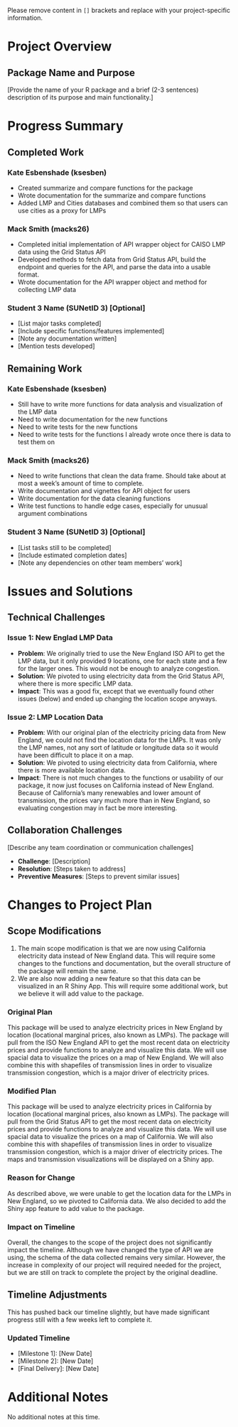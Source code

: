 ::: callout-note
Please remove content in `[]` brackets and replace with your project-specific 
information.
:::

# Project Overview

## Package Name and Purpose

\[Provide the name of your R package and a brief (2-3 sentences) description of 
its purpose and main functionality.\]

# Progress Summary

## Completed Work

### Kate Esbenshade (ksesben)

-   Created summarize and compare functions for the package
-   Wrote documentation for the summarize and compare functions
-   Added LMP and Cities databases and combined them so that users can use 
cities as a proxy for LMPs

### Mack Smith (macks26)

-   Completed initial implementation of API wrapper object for CAISO LMP data 
using the Grid Status API
-   Developed methods to fetch data from Grid Status API, build the endpoint and 
queries for the API, and parse the data into a usable format.
-   Wrote documentation for the API wrapper object and method for collecting LMP 
data

### Student 3 Name (SUNetID 3) \[Optional\]

-   \[List major tasks completed\]
-   \[Include specific functions/features implemented\]
-   \[Note any documentation written\]
-   \[Mention tests developed\]

## Remaining Work

### Kate Esbenshade (ksesben)

-  Still have to write more functions for data analysis and visualization of the 
LMP data
-  Need to write documentation for the new functions
-  Need to write tests for the new functions
-  Need to write tests for the functions I already wrote once there is data to 
test them on

### Mack Smith (macks26)

-   Need to write functions that clean the data frame. Should take about at 
most a week's amount of time to complete.
-   Write documentation and vignettes for API object for users
-   Write documentation for the data cleaning functions
-   Write test functions to handle edge cases, especially for unusual 
argument combinations

### Student 3 Name (SUNetID 3) \[Optional\]

-   \[List tasks still to be completed\]
-   \[Include estimated completion dates\]
-   \[Note any dependencies on other team members' work\]

# Issues and Solutions

## Technical Challenges

### Issue 1: New Englad LMP Data

-   **Problem**: We originally tried to use the New England ISO API to get the 
LMP data, but it only provided 9 locations, 
one for each state and a few for the larger ones. This would not be enough to 
analyze congestion. 
-   **Solution**: We pivoted to using electricity data from the Grid Status API, 
where there is more specific LMP data.
-   **Impact**: This was a good fix, except that we eventually found other 
issues (below) and ended up changing the location scope anyways.

### Issue 2: LMP Location Data

-   **Problem**: With our original plan of the electricity pricing data from 
New England, we could not find the location data for the LMPs. It was only the 
LMP names, not any sort of latitude or longitude data so it would have been 
difficult to place it on a map. 
-   **Solution**: We pivoted to using electricity data from California, where 
there is more available location data.
-   **Impact**: There is not much changes to the functions or usability of our 
package, it now just focuses on California instead of New England. Because of 
California's many renewables and lower amount of transmission, the prices vary 
much more than in New England, so evaluating congestion may in fact be more 
interesting.

## Collaboration Challenges

\[Describe any team coordination or communication challenges\]

-   **Challenge**: \[Description\]
-   **Resolution**: \[Steps taken to address\]
-   **Preventive Measures**: \[Steps to prevent similar issues\]

# Changes to Project Plan

## Scope Modifications

1. The main scope modification is that we are now using California electricity 
data instead of New England data. This will require some changes to the 
functions and documentation, but the overall structure of the package will 
remain the same.
2. We are also now adding a new feature so that this data can be visualized 
in an R Shiny App. This will require some additional work, but we believe it 
will add value to the package.

### Original Plan

This package will be used to analyze electricity prices in New England by 
location (locational marginal prices, also known as LMPs). The package will pull 
from the ISO New England API to get the most recent data on electricity prices 
and provide functions to analyze and visualize this data. We will use spacial 
data to visualize the prices on a map of New England. We will also combine this 
with shapefiles of transmission lines in order to visualize transmission 
congestion, which is a major driver of electricity prices.

### Modified Plan

This package will be used to analyze electricity prices in California by 
location (locational marginal prices, also known as LMPs). The package will pull 
from the Grid Status API to get the most recent data on electricity prices 
and provide functions to analyze and visualize this data. We will use spacial 
data to visualize the prices on a map of California. We will also combine this 
with shapefiles of transmission lines in order to visualize transmission 
congestion, which is a major driver of electricity prices. The maps and 
transmission visualizations will be displayed on a Shiny app. 

### Reason for Change

As described above, we were unable to get the location data for the LMPs in 
New England, so we pivoted to California data. We also decided to add the Shiny 
app feature to add value to the package.

### Impact on Timeline

Overall, the changes to the scope of the project does not significantly impact 
the timeline. Although we have changed the type of API we are using, the schema 
of the data collected remains very similar. However, the increase in complexity 
of our project will required needed for the project, but we are still on track 
to complete the project by the original deadline.

## Timeline Adjustments

This has pushed back our timeline slightly, but have made significant progress 
still with a few weeks left to complete it.

### Updated Timeline

-   \[Milestone 1\]: \[New Date\]
-   \[Milestone 2\]: \[New Date\]
-   \[Final Delivery\]: \[New Date\]

# Additional Notes

No additional notes at this time.
